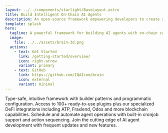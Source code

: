 ```yaml
---
layout: ../../components/starlight/BaseLayout.astro
title: Build Intelligent On-Chain AI Agents
description: An open-source framework empowering developers to create sophisticated AI agents with seamless blockchain integration and smart contract capabilities
template: splash
hero:
  tagline: A powerful framework for building AI agents with on-chain capabilities
  image:
    file: ../../assets/brain-3d.png
  actions:
    - text: Get Started
      link: /getting-started/overview/
      icon: right-arrow
      variant: primary
    - text: GitHub
      link: https://github.com/IQAIcom/brain
      icon: external
      variant: minimal
---
```



<CardGrid stagger>
  <Card title="Developer First" icon="pencil">
    Type-safe, intuitive framework with builder patterns and programmatic configuration.
  </Card>
  <Card title="Rich Plugin System" icon="puzzle">
    Access to 100+ ready-to-use plugins plus our specialized DeFi integrations including ATP, Fraxlend, Odos and more blockchain capabilities.
  </Card>
  <Card title="Automated Tasks" icon="setting">
    Schedule and automate agent operations with built-in cronjob support and action sequencing.
  </Card>
  <Card title="Active Development" icon="rocket">
    Join the cutting edge of AI agent development with frequent updates and new features.
  </Card>
</CardGrid>
